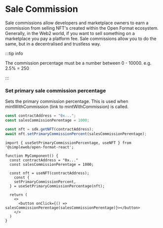
# Sale Commission

Sale commissions allow developers and marketplace owners to earn a commission from selling NFT's created within the Open Format ecosystem. Generally, in the Web2 world, if you want to sell something on a marketplace you pay a platform fee. Sale commissions allow you to do the same, but in a decentralised and trustless way.

:::tip info

The commission percentage must be a number between 0 - 10000. e.g. 2.5% = 250

:::

### Set primary sale commission percentage

Sets the primary commission percentage. This is used when mintWithCommission (link to mintWithCommission) is called.

<Tabs groupId="sdk">
<TabItem value="js" label="JavaScript">

```jsx
const contractAddress = "0x...";
const salesCommissionPerentage = 1000;

const nft = sdk.getNFT(contractAddress);
await nft.setPrimaryCommissionPercent(salesCommissionPerentage);
```
</TabItem>
<TabItem value="react" label="React">


```tsx
import { useSetPrimaryCommissionPercentage, useNFT } from '@simpleweb/open-format-react';

function MyComponent() {
  const contractAddress = "0x..."
  const salesCommissionPerentage = 1000;

  const nft = useNFT(contractAddress);
    const {
    setPrimaryCommissionPercent,
  } = useSetPrimaryCommissionPercentage(nft);

  return (
    <>
      <button onClick={() => salesCommissionPerentage(salesCommissionPerentage)}></button>
    </>
  )
}
```
</TabItem>
</Tabs>
